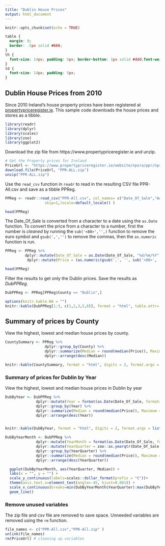 ```yaml
---
title: "Dublin House Prices"
output: html_document
---
```


```r
knitr::opts_chunk$set(echo = TRUE)
```

```css
table {
  margin: 0;
  border: .5px solid #666;
}
th {
  font-size: 14px; padding: 5px; border-bottom: 1px solid #ddd;font-weight: bold;
}
td {
  font-size: 14px; padding: 5px;
}

```
## Dublin House Prices from 2010
Since 2010 Ireland's house property prices have been registered at [propertypriceregister.ie](https://www.propertypriceregister.ie). This sample code downloads the house prices and stores as a tibble. 


```r
library(readr)
library(dplyr)
library(scales)
library(zoo)
library(ggplot2)
```



Download the zip file from https://www.propertypriceregister.ie and unzip.

```r
# Get the Property prices for Ireland
PriceUrl <- "https://www.propertypriceregister.ie/website/npsra/ppr/npsra-ppr.nsf/Downloads/PPR-ALL.zip/$FILE/PPR-ALL.zip"
download.file(PriceUrl, "PPR-ALL.zip")
unzip("PPR-ALL.zip")
```
Use the `read_csv` function in `readr` to read in the resulting CSV file PPR-All.csv and save as a tibble PPReg. 
```r
PPReg <- readr::read_csv("PPR-All.csv", col_names= c("Date_Of_Sale","Address","County","Eircode","Price","Not_Full_Market_Price","VAT_Exclusive","Description","Size"), col_types = c("c","c","c","c","c","c","c","c","c"),
                  skip=1,locale=default_locale() )

head(PPReg)
```

The Date_Of_Sale is converted from a character to a date using the `as.Date` function. 
To convert the price from a character to a number, first the number is *cleaned* by running the `sub('<80>','',)` function to remove the euro symbol and `gsub(',','')` to remove the commas, then the `as.numeric` function is run. 
```r
PPReg <- PPReg %>% 
         dplyr::mutate(Date_Of_Sale = as.Date(Date_Of_Sale, "%d/%m/%Y") ) %>%
          dplyr::mutate(Price = (as.numeric(gsub(',', '', sub('<80>', '', Price)))) ) 

head(PPReg)
```

Filter the results to get only the Dublin prices. Save the results as *DubPPReg*. 
```r
DubPPReg <- PPReg[PPReg$County == "Dublin",]
```


```r
options(knitr.kable.NA = "")
knitr::kable(DubPPReg[1:3, c(1,2,3,5,8)], format = "html", table.attr='class="PaddedTable"', digits = 2, format.args = list(decimal.mark = ".", big.mark = ",", scientific = FALSE), col.names = c("Date Of Sale",	"Address",	"County",	"Price",	"Description") )
```



## Summary of prices by County
View the highest, lowest and median house prices by county.
```r
CountySummary <- PPReg %>%
                  dplyr::group_by(County) %>%
                  dplyr::summarize(Median = round(median(Price)), Maximum = round(max(Price)), Lowest = round(min(Price)) ) %>%
                  dplyr::arrange(desc(Median)) 

knitr::kable(CountySummary, format = "html", digits = 2, format.args = list(decimal.mark = ".", big.mark = ",", scientific = FALSE))

```

### Summary of prices for Dublin by Year
View the highest, lowest and median house prices in Dublin by year

```r
DubByYear <- DubPPReg %>%
              dplyr::mutate(Year = format(as.Date(Date_Of_Sale, format="%Y-/%m-%d"),"%Y")) %>%
              dplyr::group_by(Year) %>%
              dplyr::summarize(Median = round(median(Price)), Maximum = round(max(Price)), Lowest = round(min(Price)) )  %>%
              dplyr::arrange(desc(Year)) 


knitr::kable(DubByYear, format = "html", digits = 2, format.args = list(decimal.mark = ".", big.mark = ",", scientific = FALSE))
```
```r
DubByYearMonth <- DubPPReg %>%
              dplyr::mutate(YearMonth = format(as.Date(Date_Of_Sale, format="%Y-/%m-%d"),"%Y%m")) %>%
              dplyr::mutate(YearQuarter = zoo::as.yearqtr(Date_Of_Sale, format = "%Y-%m-%d") ) %>%
              dplyr::group_by(YearQuarter) %>%
              dplyr::summarize(Median = round(median(Price)), Maximum = round(max(Price)), Lowest = round(min(Price)) )  %>%
              dplyr::arrange(desc(YearQuarter)) 
```


```r
  ggplot(DubByYearMonth, aes(YearQuarter, Median)) +
  labs(x = "", y = "") +
  scale_y_continuous(labels=scales::dollar_format(prefix = "€"))+
  theme(axis.text.x=element_text(angle=-45, hjust=0.001)) +
  scale_x_continuous(breaks=min(DubByYearMonth$YearQuarter):max(DubByYearMonth$YearQuarter)) +
  geom_line()
```

<p>
<p>  
### Remove unused variables
The zip file and csv file are removed to save space. Unneeded variables are removed using the `rm` function. 
```r
file_names <- c("PPR-All.csv","PPR-All.zip" )
unlink(file_names)
rm(PriceUrl) # cleaning up variables

```